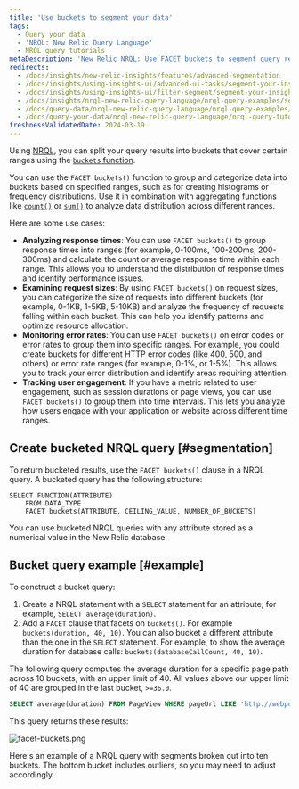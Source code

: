 ```yaml
---
title: 'Use buckets to segment your data'
tags:
  - Query your data
  - 'NRQL: New Relic Query Language'
  - NRQL query tutorials
metaDescription: 'New Relic NRQL: Use FACET buckets to segment query results into groups based on numerical values, then grouped into buckets that cover a range.'
redirects:
  - /docs/insights/new-relic-insights/features/advanced-segmentation
  - /docs/insights/using-insights-ui/advanced-ui-tasks/segment-your-insights-data-buckets
  - /docs/insights/using-insights-ui/filter-segment/segment-your-insights-data-buckets
  - /docs/insights/nrql-new-relic-query-language/nrql-query-examples/segment-your-insights-data-buckets
  - /docs/query-data/nrql-new-relic-query-language/nrql-query-examples/split-your-insights-data-buckets
  - /docs/query-your-data/nrql-new-relic-query-language/nrql-query-tutorials/nrql-segment-your-data-buckets
freshnessValidatedDate: 2024-03-19
---
```



Using [NRQL](/docs/query-data/nrql-new-relic-query-language/getting-started/introduction-nrql), you can split your query results into buckets that cover certain ranges using the [`buckets` function](/docs/query-your-data/nrql-new-relic-query-language/get-started/nrql-syntax-clauses-functions/#func-buckets).

You can use the `FACET buckets()` function to group and categorize data into buckets based on specified ranges, such as for creating histograms or frequency distributions. Use it in combination with aggregating functions like [`count()`](/docs/query-your-data/nrql-new-relic-query-language/get-started/nrql-syntax-clauses-functions/#func-count) or [`sum()`](/docs/query-your-data/nrql-new-relic-query-language/get-started/nrql-syntax-clauses-functions/#func-sum) to analyze data distribution across different ranges.

Here are some use cases:
* **Analyzing response times**: You can use `FACET buckets()` to group response times into ranges (for example, 0-100ms, 100-200ms, 200-300ms) and calculate the count or average response time within each range. This allows you to understand the distribution of response times and identify performance issues.
* **Examining request sizes**: By using `FACET buckets()` on request sizes, you can categorize the size of requests into different buckets (for example, 0-1KB, 1-5KB, 5-10KB) and analyze the frequency of requests falling within each bucket. This can help you identify patterns and optimize resource allocation.
* **Monitoring error rates**: You can use `FACET buckets()` on error codes or error rates to group them into specific ranges. For example, you could create buckets for different HTTP error codes (like 400, 500, and others) or error rate ranges (for example, 0-1%, or 1-5%). This allows you to track your error distribution and identify areas requiring attention.
* **Tracking user engagement**: If you have a metric related to user engagement, such as session durations or page views, you can use `FACET buckets()` to group them into time intervals. This lets you analyze how users engage with your application or website across different time ranges.

## Create bucketed NRQL query [#segmentation]

To return bucketed results, use the `FACET buckets()` clause in a NRQL query. A bucketed query has the following structure:

```
SELECT FUNCTION(ATTRIBUTE) 
    FROM DATA_TYPE 
    FACET buckets(ATTRIBUTE, CEILING_VALUE, NUMBER_OF_BUCKETS)
```

You can use bucketed NRQL queries with any attribute stored as a numerical value in the New Relic database.

## Bucket query example [#example]

To construct a bucket query:

1. Create a NRQL statement with a `SELECT` statement for an attribute; for example, `SELECT average(duration)`.
2. Add a `FACET` clause that facets on `buckets()`. For example `buckets(duration, 40, 10)`. You can also bucket a different attribute than the one in the `SELECT` statement. For example, to show the average duration for database calls: `buckets(databaseCallCount, 40, 10)`.

The following query computes the average duration for a specific page path across 10 buckets, with an upper limit of 40. All values above our upper limit of 40 are grouped in the last bucket, `>=36.0`.

```sql
SELECT average(duration) FROM PageView WHERE pageUrl LIKE 'http://webportal.telco%' SINCE 1 week ago FACET buckets(duration, 40, 10)
```

This query returns these results:

<img
  title="facet-buckets.png"
  alt="facet-buckets.png"
  src={queriesnrqlFacetbyBucketsNRQLQueryBuilder}
/>

<figcaption>
  Here's an example of a NRQL query with segments broken out into ten buckets. The bottom bucket includes outliers, so you may need to adjust accordingly.
</figcaption>
